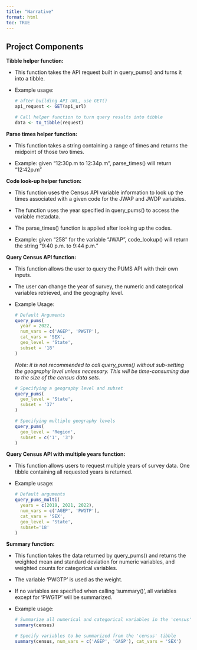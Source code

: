 ```yaml
---
title: "Narrative"
format: html
toc: TRUE
---
```


## Project Components

**Tibble helper function:**

-   This function takes the API request built in query_pums() and turns it into a tibble.

-   Example usage:

    ``` r
    # after building API URL, use GET()
    api_request <- GET(api_url)
      
    # Call helper function to turn query results into tibble
    data <- to_tibble(request)
    ```

**Parse times helper function:**

-   This function takes a string containing a range of times and returns the midpoint of those two times.

-   Example: given "12:30p.m to 12:34p.m", parse_times() will return "12:42p.m"

**Code look-up helper function:**

-   This function uses the Census API variable information to look up the times associated with a given code for the JWAP and JWDP variables.

-   The function uses the year specified in query_pums() to access the variable metadata.

-   The parse_times() function is applied after looking up the codes.

-   Example: given "258" for the variable "JWAP", code_lookup() will return the string "9:40 p.m. to 9:44 p.m."

**Query Census API function:**

-   This function allows the user to query the PUMS API with their own inputs.

-   The user can change the year of survey, the numeric and categorical variables retrieved, and the geography level.

-   Example Usage:

    ``` r
    # Default Arguments
    query_pums(
      year = 2022,
      num_vars = c('AGEP', 'PWGTP'),
      cat_vars = 'SEX',
      geo_level = 'State',
      subset = '18'
    )
    ```

    *Note: it is not recommended to call query_pums() without sub-setting the geography level unless necessary. This will be time-consuming due to the size of the census data sets.*

    ``` r
    # Specifying a geography level and subset
    query_pums(
      geo_level = 'State',
      subset = '37'
    )

    # Specifying multiple geography levels
    query_pums(
      geo_level = 'Region',
      subset = c('1', '3')
    )
    ```

**Query Census API with multiple years function:**

-   This function allows users to request multiple years of survey data. One tibble containing all requested years is returned.

-   Example usage:

    ``` r
    # Default arguments
    query_pums_multi(
      years = c(2019, 2021, 2022),
      num_vars = c('AGEP', 'PWGTP'),
      cat_vars = 'SEX',
      geo_level = 'State',
      subset='18'
    )
    ```

**Summary function:**

-   This function takes the data returned by query_pums() and returns the weighted mean and standard deviation for numeric variables, and weighted counts for categorical variables.

-   The variable 'PWGTP' is used as the weight.

-   If no variables are specified when calling 'summary()', all variables except for 'PWGTP' will be summarized.

-   Example usage:

    ``` r
    # Summarize all numerical and categorical variables in the 'census' tibble
    summary(census)

    # Specify variables to be summarized from the 'census' tibble
    summary(census, num_vars = c('AGEP', 'GASP'), cat_vars = 'SEX')
    ```

